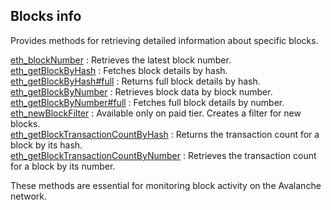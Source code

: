 
## Blocks info

Provides methods for retrieving detailed information about specific blocks.

[eth_blockNumber](/avalanche-api/blocksinfo/eth_blockNumber) : Retrieves the latest block number.  \
[eth_getBlockByHash](/avalanche-api/blocksinfo/eth_getBlockByHash) : Fetches block details by hash.  \
[eth_getBlockByHash#full](/avalanche-api/blocksinfo/eth_getBlockByHashfull) : Returns full block details by hash.  \
[eth_getBlockByNumber](/avalanche-api/blocksinfo/eth_getBlockByNumber) : Retrieves block data by block number.  \
[eth_getBlockByNumber#full](/avalanche-api/blocksinfo/eth_getBlockByNumberfull) : Fetches full block details by number.  \
[eth_newBlockFilter](/avalanche-api/blocksinfo/eth_newBlockFilter) : Available only on paid tier. Creates a filter for new blocks.  \
[eth_getBlockTransactionCountByHash](/avalanche-api/blocksinfo/eth_getBlockTransactionCountByHash) : Returns the transaction count for a block by its hash.  \
[eth_getBlockTransactionCountByNumber](/avalanche-api/blocksinfo/eth_getBlockTransactionCountByNumber) : Retrieves the transaction count for a block by its number.

These methods are essential for monitoring block activity on the Avalanche network.

<Space h={16} />
<GetStarted />